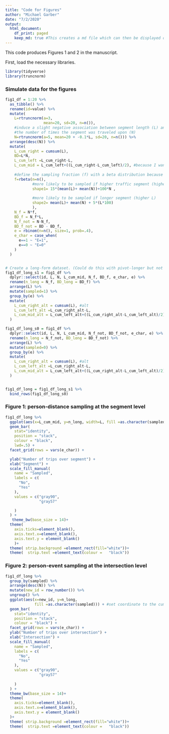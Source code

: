 ```yaml
---
title: "Code for Figures"
author: "Michael Garber"
date: "7/2/2020"
output:
  html_document:
    df_print: paged
    keep_md: true #This creates a md file which can then be displayed on github. See https://happygitwithr.com/rmd-test-drive.html
---
```


This code produces Figures 1 and 2 in the manuscript.

First, load the necessary libraries.
```r

library(tidyverse) 
library(truncnorm)
```


### Simulate data for the figures

```r
fig1_df = 1:20 %>% 
  as_tibble() %>% 
  rename(id=value) %>%
  mutate(
    L=rtruncnorm(a=3,
                 mean=20, sd=20, n=n()),
    #induce a slight negative association between segment length (L) and
    #the number of times the segment was traveled upon (N)
    N=rtruncnorm(a=5, mean=20 + -0.1*L, sd=20, n=n())) %>% 
  arrange(desc(N)) %>% 
  mutate(
    L_cum_right = cumsum(L),
    BD=L*N,
    L_cum_left =L_cum_right-L,
    L_cum_mid = L_cum_left+((L_cum_right-L_cum_left)/2), #because I want to plot at midpoint
  
    #define the sampling fraction (f) with a beta distribution because it's a proportion
    f=rbeta(n=n(),
            #more likely to be sampled if higher traffic segment (higher N)
            shape1= 15*(mean(L)+ mean(N))+100*N , 
            
            #more likely to be sampled if longer segment (higher L)
            shape2= mean(L)+ mean(N) + 5*(L*100)
            ),
    N_f = N*f,
    BD_f = N_f*L,
    N_f_not = N-N_f,
    BD_f_not = BD - BD_f,
    e = rbinom(n=n(), size=1, prob=.4),
    e_char = case_when(
      e==1 ~ "E=1",
      e==0 ~ "E=0"
    )
  )


# Create a long-form dataset. (Could do this with pivot-longer but not yet intuitive to me)
fig1_df_long_s1 = fig1_df %>% 
  dplyr::select(id, L, N, L_cum_mid, N_f, BD_f, e_char, e) %>% 
  rename(n_long = N_f, BD_long = BD_f) %>% 
  arrange(L) %>% 
  mutate(sampled=1) %>% 
  group_by(e) %>% 
  mutate(
    L_cum_right_alt = cumsum(L), #alt
    L_cum_left_alt =L_cum_right_alt-L,
    L_cum_mid_alt = L_cum_left_alt+((L_cum_right_alt-L_cum_left_alt)/2)
  )

fig1_df_long_s0 = fig1_df %>% 
  dplyr::select(id, L, N, L_cum_mid, N_f_not, BD_f_not, e_char, e) %>% 
  rename(n_long = N_f_not, BD_long = BD_f_not) %>% 
  arrange(L) %>% 
  mutate(sampled=0) %>% 
  group_by(e) %>% 
  mutate(
    L_cum_right_alt = cumsum(L), #alt
    L_cum_left_alt =L_cum_right_alt-L,
    L_cum_mid_alt = L_cum_left_alt+((L_cum_right_alt-L_cum_left_alt)/2)
  )


fig1_df_long = fig1_df_long_s1 %>% 
  bind_rows(fig1_df_long_s0)

```

### Figure 1: person-distance sampling at the segment level

```r
fig1_df_long %>% 
  ggplot(aes(x=L_cum_mid, y=n_long, width=L, fill =as.character(sampled))) + #set coordinate to the cumulative midpoint
  geom_bar(
    stat="identity", 
    position = "stack",
    colour = "black",
    lwd=.5) +
  facet_grid(rows = vars(e_char)) +

  ylab("Number of trips over segment") +
  xlab("Segment") +
  scale_fill_manual(
    name = "Sampled",
    labels = c(
      "No",
      "Yes"
    ),
    values = c("gray90",
               "gray57"

    )
  ) +
   theme_bw(base_size = 14)+
  theme(
    axis.ticks=element_blank(),
    axis.text.x=element_blank(),
    axis.text.y = element_blank()
    )+
  theme( strip.background =element_rect(fill="white"))+
  theme(  strip.text =element_text(colour =   "black"))
```

### Figure 2: person-event sampling at the intersection level

```r
fig1_df_long %>% 
  group_by(sampled) %>%  
  arrange(desc(N)) %>% 
  mutate(new_id = row_number()) %>% 
  ungroup() %>% 
  ggplot(aes(x=new_id, y=n_long, 
             fill =as.character(sampled))) + #set coordinate to the cumulative midpoint
  geom_bar(
    stat="identity", 
    position = "stack",
    colour = "black") +
  facet_grid(rows = vars(e_char)) +
  ylab("Number of trips over intersection") +
  xlab("Intersection") +
  scale_fill_manual(
    name = "Sampled",
    labels = c(
      "No",
      "Yes"
    ),
    values = c("gray90",
               "gray57"
               
    )
  ) +
  theme_bw(base_size = 14)+
  theme(
    axis.ticks=element_blank(),
    axis.text.x=element_blank(),
    axis.text.y = element_blank()
  )+
  theme( strip.background =element_rect(fill="white"))+
  theme(  strip.text =element_text(colour =   "black"))
```


